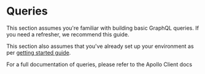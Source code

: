 
# Queries

This section assumes you're familiar with building basic GraphQL queries. If you need a refresher, we recommend <Link to="http://graphql.org/learn/queries/">this guide</Link>.

This section also assumes that you've already set up your environment as per [getting started guide](../../get-started/setup-environment/).

For a full documentation of queries, please refer to the <Link to="https://www.apollographql.com/docs/react/data/queries/">Apollo Client docs</Link>
